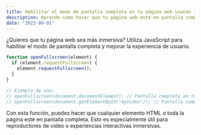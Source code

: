 ```yaml
---
title: Habilitar el modo de pantalla completa en tu página web usando JavaScript
description: Aprende cómo hacer que tu página web esté en pantalla completa con JavaScript para brindar una experiencia de usuario más inmersiva.
date: "2023-09-01"
---
```


¿Quieres que tu página web sea más inmersiva? Utiliza JavaScript para habilitar el modo de pantalla completa y mejorar la experiencia de usuario.

```javascript
function openFullscreen(element) {
  if (element.requestFullscreen) {
    element.requestFullscreen();
  }
}

// Ejemplo de uso:
// openFullscreen(document.documentElement); // Pantalla completa en toda la página
// openFullscreen(document.getElementById("myVideo")); // Pantalla completa en un elemento individual
```

Con esta función, puedes hacer que cualquier elemento HTML o toda la página esté en pantalla completa. Esto es especialmente útil para reproductores de video o experiencias interactivas inmersivas.